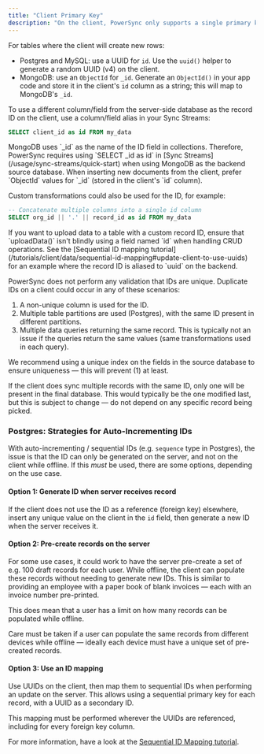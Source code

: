 ```yaml
---
title: "Client Primary Key"
description: "On the client, PowerSync only supports a single primary key column called `id`, of type `text`."
---
```


For tables where the client will create new rows:

- Postgres and MySQL: use a UUID for `id`. Use the `uuid()` helper to generate a random UUID (v4) on the client.
- MongoDB: use an `ObjectId` for `_id`. Generate an `ObjectId()` in your app code and store it in the client's `id` column as a string; this will map to MongoDB's `_id`.

To use a different column/field from the server-side database as the record ID on the client, use a column/field alias in your Sync Streams:

```sql
SELECT client_id as id FROM my_data
```

<Info>
  MongoDB uses `_id` as the name of the ID field in collections. Therefore, PowerSync requires using `SELECT _id as id` in [Sync Streams](/usage/sync-streams/quick-start) when using MongoDB as the backend source database. When inserting new documents from the client, prefer `ObjectId` values for `_id` (stored in the client's `id` column).
</Info>

Custom transformations could also be used for the ID, for example:

```sql
-- Concatenate multiple columns into a single id column
SELECT org_id || '.' || record_id as id FROM my_data
```

<Warning>
    If you want to upload data to a table with a custom record ID, ensure that `uploadData()` isn't blindly using a field named `id` when handling CRUD operations. See the [Sequential ID mapping tutorial](/tutorials/client/data/sequential-id-mapping#update-client-to-use-uuids) for an example where the record ID is aliased to `uuid` on the backend.
</Warning>

PowerSync does not perform any validation that IDs are unique. Duplicate IDs on a client could occur in any of these scenarios:

1. A non-unique column is used for the ID.
2. Multiple table partitions are used (Postgres), with the same ID present in different partitions.
3. Multiple data queries returning the same record. This is typically not an issue if the queries return the same values (same transformations used in each query).

We recommend using a unique index on the fields in the source database to ensure uniqueness — this will prevent (1) at least.

If the client does sync multiple records with the same ID, only one will be present in the final database. This would typically be the one modified last, but this is subject to change — do not depend on any specific record being picked.

### <Icon icon="elephant" iconType="solid" size={32}/> Postgres: Strategies for Auto-Incrementing IDs

With auto-incrementing / sequential IDs (e.g. `sequence` type in Postgres), the issue is that the ID can only be generated on the server, and not on the client while offline. If this _must_ be used, there are some options, depending on the use case.

#### Option 1: Generate ID when server receives record

If the client does not use the ID as a reference (foreign key) elsewhere, insert any unique value on the client in the `id` field, then generate a new ID when the server receives it.

#### Option 2: Pre-create records on the server

For some use cases, it could work to have the server pre-create a set of e.g. 100 draft records for each user. While offline, the client can populate these records without needing to generate new IDs. This is similar to providing an employee with a paper book of blank invoices — each with an invoice number pre-printed.

This does mean that a user has a limit on how many records can be populated while offline.

Care must be taken if a user can populate the same records from different devices while offline — ideally each device must have a unique set of pre-created records.

#### Option 3: Use an ID mapping

Use UUIDs on the client, then map them to sequential IDs when performing an update on the server. This allows using a sequential primary key for each record, with a UUID as a secondary ID.

This mapping must be performed wherever the UUIDs are referenced, including for every foreign key column.

For more information, have a look at the [Sequential ID Mapping tutorial](/tutorials/client/data/sequential-id-mapping).
